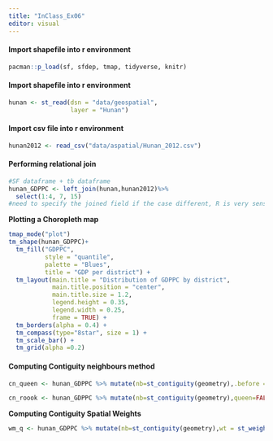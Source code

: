 ```yaml
---
title: "InClass_Ex06"
editor: visual
---
```


#### Import shapefile into r environment

```r
pacman::p_load(sf, sfdep, tmap, tidyverse, knitr)
```

#### Import shapefile into r environment

```r
hunan <- st_read(dsn = "data/geospatial", 
                 layer = "Hunan")
```

#### Import csv file into r environment

```r
hunan2012 <- read_csv("data/aspatial/Hunan_2012.csv")
```

#### Performing relational join

```r
#SF dataframe + tb dataframe
hunan_GDPPC <- left_join(hunan,hunan2012)%>%
  select(1:4, 7, 15)
#need to specify the joined field if the case different, R is very sensitive to uppercase/lowercase, need to make sure the column value are standardize
```

**Plotting a Choropleth map**

```r
tmap_mode("plot")
tm_shape(hunan_GDPPC)+
  tm_fill("GDPPC", 
          style = "quantile", 
          palette = "Blues",
          title = "GDP per district") +
  tm_layout(main.title = "Distribution of GDPPC by district",
            main.title.position = "center",
            main.title.size = 1.2,
            legend.height = 0.35, 
            legend.width = 0.25,
            frame = TRUE) +
  tm_borders(alpha = 0.4) +
  tm_compass(type="8star", size = 1) +
  tm_scale_bar() +
  tm_grid(alpha =0.2)
```

#### Computing Contiguity neighbours method

```r
cn_queen <- hunan_GDPPC %>% mutate(nb=st_contiguity(geometry),.before = 1)
```

```r
cn_roook <- hunan_GDPPC %>% mutate(nb=st_contiguity(geometry),queen=FALSE, .before = 1)
```

**Computing Contiguity Spatial Weights**

```r
wm_q <- hunan_GDPPC %>% mutate(nb=st_contiguity(geometry),wt = st_weights(nb), .before = 1)
```
